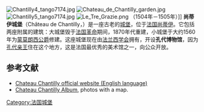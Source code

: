 {{expand language|1=en|page=|time=2020-05-22T09:43:22+00:00}}
{{Infobox building
| name = 尚蒂伊城堡
| native_name=
| image = [[Image:Château_Chantilly_1.jpg|frameless]]
| caption = 尚蒂伊城堡外觀
| former_names =
| alternate_names = 
| building_type = [[城堡|城堡]]
| architectural_style = 法國文藝復興風格
| structural_system =
| cost =
| location = 
| address = 
| location_town = [[尚蒂伊|尚蒂伊]]
| location_country = {{FRA}}
| iso_region = 
| client = 
| owner = 法蘭西學院
| current_tenants = 
| landlord =
| coordinates =
| altitude =
| start_date = 1358年
| completion_date = 1882年
| inauguration_date =
| demolition_date =
| height = 
| diameter =
| other_dimensions = 
| floor_count =
| floor_area =
| main_contractor =
| architect = 讓·比朗 (Jean Bullant), 奧諾雷·多梅（Honoré Daumet）
| structural_engineer =
| services_engineer =
| civil_engineer =
| other_designers =
| quantity_surveyor =
| awards =
| references =
}}
[[Image:Chantilly4_tango7174.jpg|thumb]]
[[Image:Chateau_de_Chantilly_garden.jpg|thumb]]
[[Image:Chantilly5_tango7174.jpg|thumb]]
[[Image:Le_Tre_Grazie.png|thumb]] （1504年－1505年）]]
'''尚蒂伊城堡'''（Château de Chantilly，{{IPA-fr|ʃɑ.to də ʃɑ̃.ti.ji|pron}}）是一座古老的[[城堡|城堡]]，位于[[法国|法国]][[尚蒂伊|尚蒂伊]]。它包括两座附属的建筑：大城堡毁于[[法国革命|法国革命]]期间，1870年代重建，小城堡于大约1560年为[[蒙莫朗西公爵|蒙莫朗西公爵]]修建。这座城堡现在由[[法兰西学会|法兰西学会]]拥有，开设'''孔代博物馆'''，因为[[孔代亲王|孔代亲王]]住在这个地方，这是法国最优秀的美术馆之一，向公众开放。

==参考文献==
{{reflist}}
{{Commons category|Château de Chantilly}}
* [https://web.archive.org/web/20101112214551/http://www.chateaudechantilly.com/chateauchantilly/uk/index.html Chateau Chantilly official website (English language)]
* [https://web.archive.org/web/20110717095913/http://www.trekinu.com/viewtrek.aspx?trkid=6mszavtwblalbhn Chateau Chantilly Album], photos with a map.

{{coord|49|11|38|N|2|29|09|E|region:FR-S_type:landmark|display=title}}

{{巴黎名胜}}

[[Category:法国城堡|Category:法国城堡]]